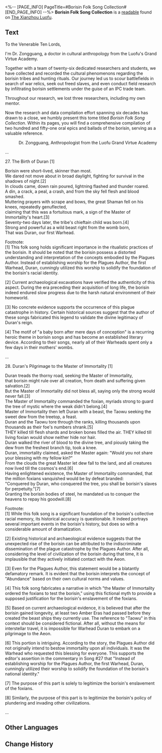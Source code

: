 <%-- [PAGE_INFO]
PageTitle=#Borisin Folk Song Collection#
[END_PAGE_INFO] --%>
{{Readable Infobox
|id           = 271
|partIds      = 190521
|title        = 
|image        = Item Xianzhou Parchment.png
|world        = The Xianzhou Luofu
|parts        = 1
|author       = <!--to be added-->
|description  = A collection of borisin folk songs, with annotations and editing by the Cultural Anthropology Department of the Grand Virtue Academy.
|part1        = Part I
|source1      = {{cx|Source missing}}
|characters   = Yaoshi
|factions     = Borisin; Interastral Peace Corporation
}}
'''Borisin Folk Song Collection''' is a [[readable]] found on [[The Xianzhou Luofu]].
<!--
==Location==
{{Map Embed|<map name>|<marker id>}}
-->
==Text==
To the Venerable Ten Lords,

I'm Dr. Zongguang, a doctor in cultural anthropology from the Luofu's Grand Virtue Academy.

Together with a team of twenty-six dedicated researchers and students, we have collected and recorded the cultural phenomenons regarding the borisin tribes and hunting rituals. Our journey led us to scour battlefields in search of war relics, seek out freed slaves, and even conduct field research by infiltrating borisin settlements under the guise of an IPC trade team.

Throughout our research, we lost three researchers, including my own mentor.

Now the research and data compilation effort spanning six decades has drawn to a close, we humbly present this tome titled ''Borisin Folk Song Collection''. Within its pages, you will find a comprehensive compilation of two hundred and fifty-one oral epics and ballads of the borisin, serving as a valuable reference.

<div align="right">Dr. Zongguang, Anthropologist from the Luofu Grand Virtue Academy</div>

...

27. The Birth of Duran [1]

Borisin were short-lived, skinner than most.<br />
We dared not move about in broad daylight, fighting for survival in the shadows of night.[2]<br />
In clouds came, down rain poured, lightning flashed and thunder roared.<br />
A din, a crack, a peal, a crash, and from the sky fell flesh and blood smashed.<br />
Muttering prayers with scrape and bows, the great Shaman fell on his knees, repeatedly genuflected,<br />
claiming that this was a fortuitous mark, a sign of the Master of Immortality's heart.[3]<br />
Seventy-two days later, the tribe's chieftain child was born.[4]<br />
Strong and powerful as a wild beast right from the womb born,<br />
That was Duran, our first Warhead.

Footnote:<br />
[1] This folk song holds significant importance in the ritualistic practices of the borisin. It should be noted that the borisin possess a distorted understanding and interpretation of the concepts embodied by the Plagues Author. Instead of establishing worship for the Plagues Author, the first Warhead, Duran, cunningly utilized this worship to solidify the foundation of the borisin's racial identity.

[2] Current archaeological excavations have verified the authenticity of this aspect. During the era preceding their acquisition of long life, the borisin indeed endured slow progress due to the harsh natural environment of their homeworld.

[3] No concrete evidence supports the occurrence of this plague catastrophe in history. Certain historical sources suggest that the author of these songs fabricated this legend to validate the divine legitimacy of Duran's reign.

[4] The motif of "a baby born after mere days of conception" is a recurring heroic theme in borisin songs and has become an established literary device. According to their songs, nearly all of their Warheads spent only a few days in their mothers' wombs.

...

28. Duran's Pilgrimage to the Master of Immortality [1]

Duran treads the thorny road, seeking the Master of Immortality,<br />
that borisin might rule over all creation, from death and suffering given salvation.[2]<br />
But the Master of Immortality did not bless all, saying only the strong would never fall.[3]<br />
The Master of Immortality commanded the foxian, myriads strong to guard the tree of mystic where the weak didn't belong.[4]<br />
Master of Immortality then left Duran with a beast, the Taowu seeking the sweet dew from the treetop, a feast.<br />
Duran and the Taowu tore through the ranks, killing thousands upon thousands as their foe's numbers shrank.[5]<br />
THEY killed till flesh shards and broken bones filled the air. THEY killed till living foxian would show neither hide nor hair.<br />
Duran walked the river of blood to the divine tree, and piously taking the dew from the freshest branch tip, took a knee.<br />
Duran, immortality claimed, asked the Master again: "Would you not share your blessing with my fellow kin?"<br />
From the clouds the great Master let dew fall to the land, and all creatures now lived till the cosmos's end.[6]<br />
Having enlightened existence, the Master of Immortality commanded, that the million foxians vanquished would be by defeat branded:<br />
"Conquered by Duran, who conquered the tree, you shall be borisin's slaves for perpetuity."[7]<br />
Granting the borisin bodies of steel, he mandated us to conquer the heavens to repay his goodwill.[8]

Footnote:<br />
[1] While this folk song is a significant foundation of the borisin's collective racial memory, its historical accuracy is questionable. It indeed portrays several important events in the borisin's history, but does so with a considerable amount of dramatization.

[2] Existing historical and archaeological evidence suggests that the unexpected rise of the borisin can be attributed to the indiscriminate dissemination of the plague catastrophe by the Plagues Author. After all, considering the level of civilization of the borisin during that time, it is implausible that they actively initiated contact with the Aeon.

[3] Even for the Plagues Author, this statement would be a blatantly defamatory remark. It is evident that the borisin interprets the concept of "Abundance" based on their own cultural norms and values.

[4] This folk song fabricates a narrative in which "the Master of Immortality ordered the foxians to test the borisin," using this fictional myth to provide a supposed justification for the borisin's enslavement of the foxians.

[5] Based on current archaeological evidence, it is believed that after the borisin gained longevity, at least two Amber Eras had passed before they created the beast ships they currently use. The reference to "Taowu" in this context should be considered fictional. After all, without the means for interstellar travel, it is impossible for Warhead Duran to embark on a pilgrimage to the Aeon.

[6] This portion is intriguing. According to the story, the Plagues Author did not originally intend to bestow immortality upon all individuals. It was the Warhead who requested this blessing for everyone. This supports the editor's assertion in the commentary in Song #27 that "Instead of establishing worship for the Plagues Author, the first Warhead, Duran, cunningly utilized their worship to solidify the foundation of the borisin's national identity."

[7] The purpose of this part is solely to legitimize the borisin's enslavement of the foxians.

[8] Similarly, the purpose of this part is to legitimize the borisin's policy of plundering and invading other civilizations.

...

<!--
==Trivia==
* 
-->
==Other Languages==
{{Other Languages
|en   = Borisin Folk Song Collection
|zhs  = 步离人民歌集
|zht  = 步離人民歌集
|ja   = 歩離人民謡集
|ko   = 보리인 민요집
|es   = Colección de canciones populares de los borisin
|fr   = Recueil de chansons folkloriques borissiennes
|ru   = Сборник песен борисинцев
|th   = รวมเพลงพื้นบ้าน Borisin
|vi   = Tuyển Tập Dân Ca Người Boris
|de   = Sammlung von Volksliedern der Borisin
|id   = Koleksi Lagu Rakyat Borisin
|pt   = Coleção de Músicas Folclóricas dos Borisins
}}

==Change History==
{{Change History|1.5}}